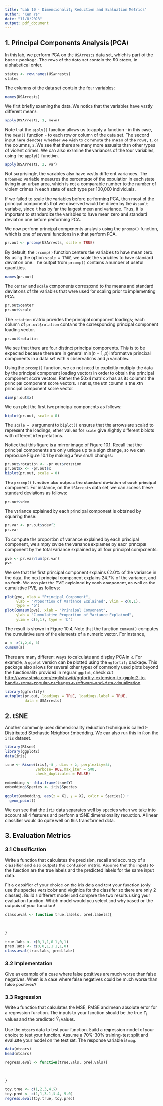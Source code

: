 ```yaml
---
title: "Lab 10 - Dimensionality Reduction and Evaluation Metrics"
author: "Ken Ye"
date: "11/8/2023"
output: pdf_document
---
```


## 1. Principal Components Analysis (PCA)

In this lab, we perform PCA on the `USArrests` data set, which is part of the
base `R` package. The rows of the data set contain the 50 states, in
alphabetical order.

```r
states <- row.names(USArrests)
states
```

The columns of the data set contain the four variables:

```r
names(USArrests)
```

We first briefly examing the data. We notice that the variables have vastly
different means:

```r
apply(USArrests, 2, mean)
```

Note that the `apply()` function allows us to apply a function - in this case,
the `mean()` function - to each row or column of the data set. The second input
here denotes whether we wish to commute the mean of the rows, `1`, or the
columns, `2`. We see that there are many more assualts than other types of
violent crimes. We can also examine the variances of the four variables, using
the `apply()` function.

```r
apply(USArrests, 2, var)
```

Not surprisingly, the variables also have vastly different variances. The
`UrbanPop` variable measures the percentage of the population in each state
living in an urban area, which is not a comparable number to the number of
violent crimes in each state of each type per 100,000 individuals.

If we failed to scale the variables before performing PCA, then most of the
principal components that we observed would be driven by the `Assault` variable,
since it has by far the largest mean and variance. Thus, it is important to
standardize the variables to have mean zero and standard deviation one before
performing PCA.

We now perform principal components analysis using the `prcomp()` function,
which is one of several functions in `R` that perform PCA.

```r
pr.out <- prcomp(USArrests, scale = TRUE)
```

By default, the `prcomp()` function centers the variables to have mean zero. By
using the option `scale = TRUE`, we scale the variables to have standard
deviation one. The output from `prcomp()` contains a number of useful
quantities.

```r
names(pr.out)
```

The `center` and `scale` components correspond to the means and standard
deviations of the variables that were used for scaling prior to implementing
PCA.

```r
pr.out$center
pr.out$scale
```

The `rotation` matrix provides the principal component loadings; each column of
`pr.out$rotation` contains the corresponding principal component loading vector.

```r
pr.out$rotation
```

We see that there are four distinct principal components. This is to be expected
because there are in general $\min (n-1,p)$ informative principal components in
a data set with $n$ observations and $p$ variables.

Using the `prcomp()` function, we do not need to explicitly multiply the data by
the principal component loading vectors in order to obtain the principal
component score vectors. Rather the 50x4 matrix $x$ has as its columns the
principal component score vectors. That is, the $k$th column is the $k$th
principal component score vector.

```r
dim(pr.out$x)
```

We can plot the first two principal components as follows:

```r
biplot(pr.out, scale = 0)
```

The `scale = 0` argument to `biplot()` ensures that the arrows are scaled to
represent the loadings; other values for `scale` give slightly different biplots
with different interpretations.

Notice that this figure is a mirror image of Figure 10.1. Recall that the
principal components are only unique up to a sign change, so we can reproduce
Figure 10.1 by making a few small changes:

```r
pr.out$rotation <- -pr.out$rotation
pr.out$x <- -pr.out$x
biplot(pr.out, scale = 0)
```

The `prcomp()` function also outputs the standard deviation of each principal
component. For instance, on the `USArrests` data set, we can access these
standard deviations as follows:

```r
pr.out$sdev
```

The variance explained by each principal component is obtained by squaring
these:

```r
pr.var <- pr.out$sdev^2
pr.var
```

To compute the proportion of variance explained by each principal component, we
simply divide the variance explained by each principal component by the total
variance explained by all four principal components:

```r
pve <- pr.var/sum(pr.var)
pve
```

We see that the first principal component explains 62.0% of the variance in the
data, the next principal component explains 24.7% of the variance, and so forth.
We can plot the PVE explained by each component, as well as the cumulative PVE,
as follows:

```r
plot(pve, xlab = "Principal Component", 
     ylab = "Proportion of Variance Explained", ylim = c(0,1),
     type = 'b')
plot(cumsum(pve), xlab = "Principal Component",
     ylab = "Cummulative Proportion of Variance Explained",
     ylim = c(0,1), type = 'b')
```

The result is shown in Figure 10.4. Note that the function `cumsum()` computes
the cumulative sum of the elements of a numeric vector. For instance,

```r
a <- c(1,2,8,-3)
cumsum(a)
```

There are many different ways to calculate and display PCA in `R`. For example,
a `ggplot` version can be plotted using the `ggfortify` package. This package
also allows for several other types of commonly used plots beyond the
functionality provided in regular `ggplot`, check out
<http://www.sthda.com/english/wiki/ggfortify-extension-to-ggplot2-to-handle-some-popular-packages-r-software-and-data-visualization>.

```r
library(ggfortify)
autoplot(pr.out, loadings = TRUE, loadings.label = TRUE,
         data = USArrests)
```

## 2. tSNE

Another commonly used dimensionality reduction technique is called t-Distributed
Stochastic Neighbor Embedding. We can also run this in `R` on the `iris`
dataset.

```r
library(Rtsne)
library(ggplot2)
data(iris)
```

```r

tsne <- Rtsne(iris[,-5], dims = 2, perplexity=30,
              verbose=TRUE,max_iter = 500,
              check_duplicates = FALSE)

embedding <- data.frame(tsne$Y)
embedding$Species <- iris$Species

ggplot(embedding, aes(x = X1, y = X2, color = Species)) +
  geom_point()

```

We can see that the `iris` data separates well by species when we take into
account all 4 features and perform a tSNE dimensionality reduction. A linear
classifier would do quite well on this transformed data.

## 3. Evaluation Metrics

### 3.1 Classification

Write a function that calculates the precision, recall and accuracy of a
classifier and also outputs the confusion matrix. Assume that the inputs to the
function are the true labels and the predicted labels for the same input data.

Fit a classifier of your choice on the iris data and test your function (only
use the species versicolor and virginica for the classifer so there are only 2
classes). Build a different model and compare the two results using your
evaluation function. Which model would you select and why based on the outputs
of your function?

```r
class.eval <- function(true.labels, pred.labels){
  
  
  
}
```

```r
true.labs <- c(0,1,1,0,1,0,1)
pred.labs <- c(0,0,1,1,1,1,0)
class.eval(true.labs, pred.labs)
```

### 3.2 Implementation

Give an example of a case where false positives are much worse than false
negatives. When is a case where false negatives could be much worse than false
positives?

### 3.3 Regression

Write a function that calculates the MSE, RMSE and mean absolute error for a
regression function. The inputs to your function should be the true $Y_i$ values
and the predicted $\hat{Y}_i$ values.

Use the `mtcars` data to test your function. Build a regression model of your
choice to test your function. Assume a 70%-30% training-test split and evaluate
your model on the test set. The response variable is `mpg`.

```r
data(mtcars)
head(mtcars)
```

```r
regress.eval <- function(true.vals, pred.vals){
  
  
  
}
```

```r
toy.true <- c(1,2,3,4,5)
toy.pred <- c(2,1,3.1,5.4, 9.0)
regress.eval(toy.true, toy.pred)
```
